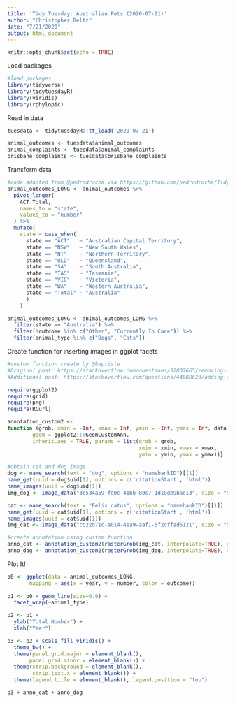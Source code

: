 ```yaml
---
title: 'Tidy Tuesday: Australian Pets (2020-07-21)'
author: "Christopher Beltz"
date: "7/21/2020"
output: html_document
---
```


```r
knitr::opts_chunk$set(echo = TRUE)
```


Load packages

```r
#load packages
library(tidyverse) 
library(tidytuesdayR)
library(viridis)
library(rphylopic)
```


Read in data

```r
tuesdata <- tidytuesdayR::tt_load('2020-07-21')

animal_outcomes <- tuesdata$animal_outcomes
animal_complaints <- tuesdata$animal_complaints
brisbane_complaints <- tuesdata$brisbane_complaints
```


Transform data

```r
#code adapted from @pedrodrocha via https://github.com/pedrodrocha/TidyTuesday/tree/master/21-07-2020_Australian_Pets
animal_outcomes_LONG <- animal_outcomes %>%
  pivot_longer(
    ACT:Total,
    names_to = "state",
    values_to = "number"
  ) %>%  
  mutate( 
    state = case_when(
      state == "ACT"   ~ "Australian Capital Territory",
      state == "NSW"   ~ "New South Wales",
      state == "NT"    ~ "Northern Territory",
      state == "QLD"   ~ "Queensland",
      state == "SA"    ~ "South Australia",
      state == "TAS"   ~ "Tasmania",
      state == "VIC"   ~ "Victoria",
      state == "WA"    ~ "Western Australia",
      state == "Total" ~ "Australia"
      )
    )
```


```r
animal_outcomes_LONG <- animal_outcomes_LONG %>% 
  filter(state == "Australia") %>% 
  filter(!outcome %in% c("Other", "Currently In Care")) %>% 
  filter(animal_type %in% c("Dogs", "Cats"))
```



Create function for inserting images in ggplot facets

```r
#custom function create by @baptiste
#Original post: https://stackoverflow.com/questions/32807665/removing-one-tablegrob-when-applied-to-a-box-plot-with-a-facet-wrap?answertab=votes#tab-top
#Additional post: https://stackoverflow.com/questions/44688623/adding-custom-images-to-ggplot-facets

require(ggplot2)
require(grid)
require(png)
require(RCurl)

annotation_custom2 <- 
function (grob, xmin = -Inf, xmax = Inf, ymin = -Inf, ymax = Inf, data){ layer(data = data, stat = StatIdentity, position = PositionIdentity, 
        geom = ggplot2:::GeomCustomAnn,
        inherit.aes = TRUE, params = list(grob = grob, 
                                          xmin = xmin, xmax = xmax, 
                                          ymin = ymin, ymax = ymax))}
```


```r
#obtain cat and dog image
dog <- name_search(text = "dog", options = "namebankID")[[1]]
name_get(uuid = dog$uid[1], options = c('citationStart', 'html'))
name_images(uuid = dog$uid[1])
img_dog <- image_data("3c534a59-fd0c-41bb-80c7-1d18db9bae13", size = "512")[[1]]

cat <- name_search(text = "Felis catus", options = "namebankID")[[1]]
name_get(uuid = cat$uid[1], options = c('citationStart', 'html'))
name_images(uuid = cat$uid[1])
img_cat <- image_data("cc22d71c-a014-41a9-aaf1-5f2cffad6121", size = "512")[[1]]

#create annotation using custom function
anno_cat <- annotation_custom2(rasterGrob(img_cat, interpolate=TRUE), xmin=2014, xmax=2018, ymin=34000, ymax=44000, data=animal_outcomes_LONG[4,]) #set brackets to row with cat data
anno_dog <- annotation_custom2(rasterGrob(img_dog, interpolate=TRUE), xmin=2014, xmax=2018, ymin=34000, ymax=44000, data=animal_outcomes_LONG[1,]) #set brackets to row with dog data
```



Plot It!

```r
p0 <- ggplot(data = animal_outcomes_LONG,
       mapping = aes(x = year, y = number, color = outcome))
       
p1 <- p0 + geom_line(size=0.9) +
  facet_wrap(~animal_type)

p2 <- p1 + 
  ylab("Total Number") +
  xlab("Year")

p3 <- p2 + scale_fill_viridis() + 
  theme_bw() +
  theme(panel.grid.major = element_blank(),
       panel.grid.minor = element_blank()) +
  theme(strip.background = element_blank(),
        strip.text.x = element_blank()) +
  theme(legend.title = element_blank(), legend.position = "top") 

p3 + anno_cat + anno_dog
```


